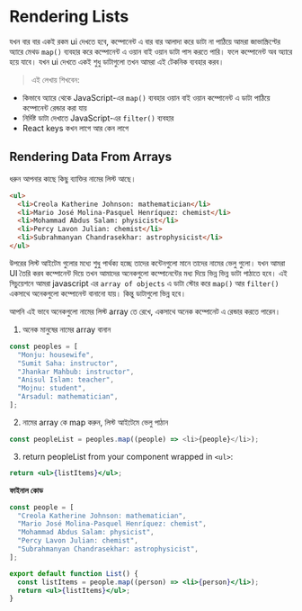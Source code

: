 # Rendering Lists

যখন বার বার একই রকম ui দেখতে হবে, কম্পোনেন্ট এ বার বার আলাদা করে ডাটা না পাঠিয়ে আমরা জাভাস্ক্রিপ্টের অ্যারে মেথড `map()` ব্যবহার করে কম্পোনেন্ট এ ওয়ান বাই ওয়ান ডাটা পাস করতে পারি। ফলে কম্পোনেন্ট অব অ্যারে হয়ে যাবে। যখন ui দেখতে একই শুধু ডাটাগুলো তখন আমরা এই টেকনিক ব্যবহার করব।

> এই লেখায় শিখবেন:

- কিভাবে অ্যারে থেকে JavaScript-এর `map()` ব্যবহার ওয়ান বাই ওয়ান কম্পোনেন্ট এ ডাটা পাঠিয়ে কম্পোনেন্ট রেন্ডার করা যায়
- নির্দিষ্ট ডাটা দেখাতে JavaScript-এর `filter()` ব্যবহার
- React keys কখন লাগে আর কেন লাগে

## Rendering Data From Arrays

ধরুন আপনার কাছে কিছু ব্যাক্তির নামের লিস্ট আছে।

```html
<ul>
  <li>Creola Katherine Johnson: mathematician</li>
  <li>Mario José Molina-Pasquel Henríquez: chemist</li>
  <li>Mohammad Abdus Salam: physicist</li>
  <li>Percy Lavon Julian: chemist</li>
  <li>Subrahmanyan Chandrasekhar: astrophysicist</li>
</ul>
```

উপরের লিস্ট আইটেম গুলোর মধ্যে শুধু পার্থক্য হচ্ছে তাদের কন্টেনগুলো মানে তাদের নামের ভেলু গুলো। যখন আমরা UI তৈরি করব কম্পোনেন্ট দিয়ে তখন আমাদের অনেকগুলো কম্পোনেন্টের মধ্য দিয়ে ভিন্ন ভিন্ন ডাটা পাঠাতে হবে। এই সিচুয়েশনে আমরা javascript এর `array of objects` এ ডাটা স্টোর করে `map()` আর `filter()` একসাথে অনেকগুলো কম্পোনেন্ট বানানো যায়। কিন্তু ডাটাগুলো ভিন্ন হবে।

আপনি এই ভাবে অনেকগুলো নামের লিস্ট array তে রেখে, একসাথে অনেক কম্পোনেট এ রেন্ডার করতে পারেন।

1. অনেক মানুষের নামের array বানান

```js
const peoples = [
  "Monju: housewife",
  "Sumit Saha: instructor",
  "Jhankar Mahbub: instructor",
  "Anisul Islam: teacher",
  "Mojnu: student",
  "Arsadul: mathematician",
];
```

2. নামের array কে map করুন, লিস্ট আইটেমে ভেলু পাঠান

```js
const peopleList = peoples.map((people) => <li>{people}</li>);
```

3. return peopleList from your component wrapped in `<ul>`:

```jsx
return <ul>{listItems}</ul>;
```

**ফাইনাল কোড**

```jsx
const people = [
  "Creola Katherine Johnson: mathematician",
  "Mario José Molina-Pasquel Henríquez: chemist",
  "Mohammad Abdus Salam: physicist",
  "Percy Lavon Julian: chemist",
  "Subrahmanyan Chandrasekhar: astrophysicist",
];

export default function List() {
  const listItems = people.map((person) => <li>{person}</li>);
  return <ul>{listItems}</ul>;
}
```
